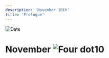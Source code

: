 ```yaml
---
description: 'November 10th'
title: 'Prologue'
---
```


<RunningHead />
<Image src="/title-imprint.png" height={68} width={50} alt="Date" className="title-imprint"/>

# <div id="date">November <Image className="four-dot" src="/four-dot.png" height={15} width={15} alt="Four dot" />10</div>
